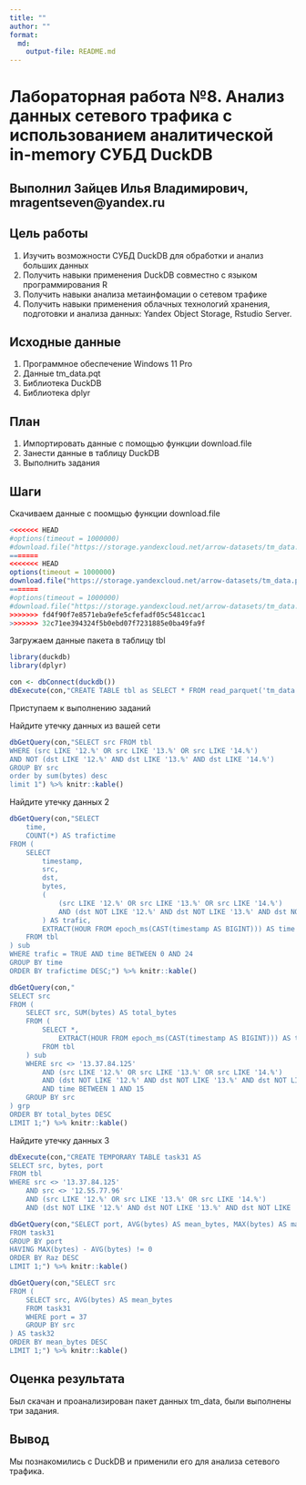 ```yaml
---
title: ""
author: ""
format: 
  md:
    output-file: README.md
---
```


# Лабораторная работа №8. Анализ данных сетевого трафика с использованием аналитической in-memory СУБД DuckDB

## Выполнил Зайцев Илья Владимирович, mragentseven@yandex.ru

## Цель работы

1. Изучить возможности СУБД DuckDB для обработки и анализ больших данных
2. Получить навыки применения DuckDB совместно с языком программирования R
3. Получить навыки анализа метаинфомации о сетевом трафике
4. Получить навыки применения облачных технологий хранения, подготовки и
анализа данных: Yandex Object Storage, Rstudio Server.

## Исходные данные

1.  Программное обеспечение Windows 11 Pro
2.  Данные tm_data.pqt
3.  Библиотека DuckDB
4.  Библиотека dplyr

## План

1.  Импортировать данные с помощью функции download.file
2.  Занести данные в таблицу DuckDB
3.  Выполнить задания

## Шаги

Скачиваем данные с поомщью функции download.file

```r
<<<<<<< HEAD
#options(timeout = 1000000)
#download.file("https://storage.yandexcloud.net/arrow-datasets/tm_data.pqt",destfile = "tm_data.pqt")
=======
<<<<<<< HEAD
options(timeout = 1000000)
download.file("https://storage.yandexcloud.net/arrow-datasets/tm_data.pqt",destfile = "tm_data.pqt")
=======
#options(timeout = 1000000)
#download.file("https://storage.yandexcloud.net/arrow-datasets/tm_data.pqt",destfile = "tm_data.pqt")
>>>>>>> fd4f90f7e8571eba9efe5cfefadf05c5481ccac1
>>>>>>> 32c71ee394324f5b0ebd07f7231885e0ba49fa9f
```

Загружаем данные пакета в таблицу tbl

```r
library(duckdb)
library(dplyr)

con <- dbConnect(duckdb())
dbExecute(con,"CREATE TABLE tbl as SELECT * FROM read_parquet('tm_data.pqt')")


```

Приступаем к выполнению заданий

Найдите утечку данных из вашей сети
  
```r
dbGetQuery(con,"SELECT src FROM tbl
WHERE (src LIKE '12.%' OR src LIKE '13.%' OR src LIKE '14.%') 
AND NOT (dst LIKE '12.%' AND dst LIKE '13.%' AND dst LIKE '14.%')
GROUP BY src
order by sum(bytes) desc
limit 1") %>% knitr::kable()
```

Найдите утечку данных 2

```r
dbGetQuery(con,"SELECT 
    time,
    COUNT(*) AS trafictime
FROM (
    SELECT 
        timestamp,
        src,
        dst,
        bytes,
        (
            (src LIKE '12.%' OR src LIKE '13.%' OR src LIKE '14.%')
            AND (dst NOT LIKE '12.%' AND dst NOT LIKE '13.%' AND dst NOT LIKE '14.%')
        ) AS trafic,
        EXTRACT(HOUR FROM epoch_ms(CAST(timestamp AS BIGINT))) AS time
    FROM tbl
) sub
WHERE trafic = TRUE AND time BETWEEN 0 AND 24
GROUP BY time
ORDER BY trafictime DESC;") %>% knitr::kable()
```

```r
dbGetQuery(con,"
SELECT src
FROM (
    SELECT src, SUM(bytes) AS total_bytes
    FROM (
        SELECT *,
            EXTRACT(HOUR FROM epoch_ms(CAST(timestamp AS BIGINT))) AS time
        FROM tbl
    ) sub
    WHERE src <> '13.37.84.125'
        AND (src LIKE '12.%' OR src LIKE '13.%' OR src LIKE '14.%')
        AND (dst NOT LIKE '12.%' AND dst NOT LIKE '13.%' AND dst NOT LIKE '14.%')
        AND time BETWEEN 1 AND 15
    GROUP BY src
) grp
ORDER BY total_bytes DESC
LIMIT 1;") %>% knitr::kable()
```

Найдите утечку данных 3
  
```r
dbExecute(con,"CREATE TEMPORARY TABLE task31 AS
SELECT src, bytes, port
FROM tbl
WHERE src <> '13.37.84.125'
    AND src <> '12.55.77.96'
    AND (src LIKE '12.%' OR src LIKE '13.%' OR src LIKE '14.%')
    AND (dst NOT LIKE '12.%' AND dst NOT LIKE '13.%' AND dst NOT LIKE '14.%');")
```

```r
dbGetQuery(con,"SELECT port, AVG(bytes) AS mean_bytes, MAX(bytes) AS max_bytes, SUM(bytes) AS sum_bytes, MAX(bytes) - AVG(bytes) AS Raz
FROM task31
GROUP BY port
HAVING MAX(bytes) - AVG(bytes) != 0
ORDER BY Raz DESC
LIMIT 1;") %>% knitr::kable()
```

```r
dbGetQuery(con,"SELECT src
FROM (
    SELECT src, AVG(bytes) AS mean_bytes
    FROM task31
    WHERE port = 37
    GROUP BY src
) AS task32
ORDER BY mean_bytes DESC
LIMIT 1;") %>% knitr::kable()
```

  
## Оценка результата

Был скачан и проанализирован пакет данных tm_data, были выполнены три задания.

## Вывод

Мы познакомились с DuckDB и применили его для анализа сетевого трафика.